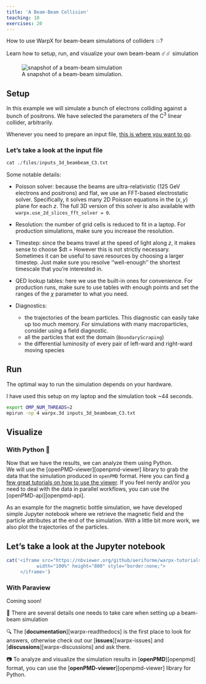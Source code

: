 ```yaml
---
title: 'A Beam-Beam Collision'
teaching: 10
exercises: 20
---
```


:::::::::::::::::::::::::::::::::::::: questions 

How to use WarpX for beam-beam simulations of colliders 💥?

::::::::::::::::::::::::::::::::::::::::::::::::

::::::::::::::::::::::::::::::::::::: objectives

Learn how to setup, run, and visualize your own beam-beam ☄️☄️ simulation

::::::::::::::::::::::::::::::::::::::::::::::::

![A snapshot of a beam-beam simulation.](https://gist.github.com/user-attachments/assets/217dfcde-8a77-4f73-b4bb-26c83e921255){alt="snapshot of a beam-beam simulation"}


## Setup

In this example we will simulate a bunch of electrons colliding against a bunch of positrons.
We have selected the parameters of the C$^3$ linear collider, arbitrarily. 

Whenever you need to prepare an input file, [this is where you want to go](https://warpx.readthedocs.io/en/latest/usage/parameters.html).

:::::::::::::::::::::::::::::::::::::::::: spoiler

### Let's take a look at the input file

```r
cat ./files/inputs_3d_beambeam_C3.txt
```
::::::::::::::::::::::::::::::::::::::::::::::::::


Some notable details:

*  Poisson solver: because the beams are ultra-relativistic (125 GeV electrons and positrons) and flat, 
we use an FFT-based electrostatic solver. 
Specifically, it solves many 2D Poisson equations in the $(x,y)$ plane for each $z$.
The full 3D version of this solver is also available with `warpx.use_2d_slices_fft_solver = 0`. 

*  Resolution: the number of grid cells is reduced to fit in a laptop. For production simulations, make sure you increase the resolution.

*  Timestep: since the beams travel at the speed of light along $z$, it makes sense to choose $dt = 
However this is not strictly necessary. Sometimes it can be useful to save resources by choosing a larger timestep.
Just make sure you resolve ''well-enough'' the shortest timescale that you're interested in. 

*  QED lookup tables: here we use the built-in ones for convenience. For production runs, make sure to use tables with enough points and set the 
ranges of the $\chi$ parameter to what you need. 

*  Diagnostics:
    * the trajectories of the beam particles. This diagnostic can easily take up too much memory. 
    For simulations with many macroparticles, consider using a field diagnostic. 
    * all the particles that exit the domain (`BoundaryScraping`)
    * the differential luminosity of every pair of left-ward and right-ward moving species 
    

## Run 

The optimal way to run the simulation depends on your hardware. 

::: challenge

I have used this setup on my laptop and the simulation took ~44 seconds.

```bash
export OMP_NUM_THREADS=2
mpirun -np 4 warpx.3d inputs_3d_beambeam_C3.txt 
```

:::


## Visualize

### With Python 🐍

Now that we have the results, we can analyze them using Python.  
We will use the [openPMD-viewer][openpmd-viewer] library to grab the data that the simulation produced in `openPMD` format. 
Here you can find [a few great tutorials on how to use the viewer](https://openpmd-viewer.readthedocs.io/en/latest/tutorials/tutorials.html).
If you feel nerdy and/or you need to deal with the data in parallel workflows, you can use the [openPMD-api][openpmd-api].

As an example for the magnetic bottle simulation, we have developed simple Jupyter notebook where we retrieve the magnetic field 
and the particle attributes at the end of the simulation.
With a little bit more work, we also plot the trajectories of the particles.

:::::::::::::::::::::::::::::::::::::::::: spoiler

## Let's take a look at the Jupyter notebook

```r
cat('<iframe src="https://nbviewer.org/github/aeriforme/warpx-tutorials/blob/main/episodes/files/analysis_3d_magnetic_mirror.ipynb" 
           width="100%" height="800" style="border:none;">
     </iframe>')
```
::::::::::::::::::::::::::::::::::::::::::::::::::


### With Paraview

::: caution

Coming soon!
:::


::::::::::::::::::::::::::::::::::::: keypoints 

 💅 There are several details one needs to take care when setting up a beam-beam simulation

 🔍 The [**documentation**][warpx-readthedocs] is the first place to look for answers, 
 otherwise check out our [**issues**][warpx-issues] and [**discussions**][warpx-discussions] and ask there.  

 📷 To analyze and visualize the simulation results in [**openPMD**][openpmd] format, 
 you can use the [**openPMD-viewer**][openpmd-viewer] library for Python.

::::::::::::::::::::::::::::::::::::::::::::::::
